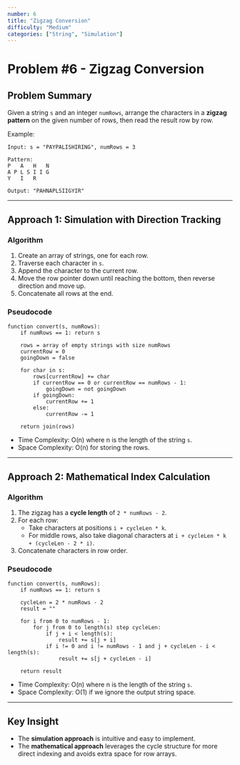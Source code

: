 ```yaml
---
number: 6
title: "Zigzag Conversion"
difficulty: "Medium"
categories: ["String", "Simulation"]
---
```


# Problem #6 - Zigzag Conversion

## Problem Summary  
Given a string `s` and an integer `numRows`, arrange the characters in a **zigzag pattern** on the given number of rows, then read the result row by row.  

Example:  
```text
Input: s = "PAYPALISHIRING", numRows = 3  

Pattern:
P   A   H   N
A P L S I I G
Y   I   R

Output: "PAHNAPLSIIGYIR"
```

---

## Approach 1: Simulation with Direction Tracking

### Algorithm
1. Create an array of strings, one for each row.  
2. Traverse each character in `s`.  
3. Append the character to the current row.  
4. Move the row pointer down until reaching the bottom, then reverse direction and move up.  
5. Concatenate all rows at the end.  

### Pseudocode
```text
function convert(s, numRows):
    if numRows == 1: return s

    rows = array of empty strings with size numRows
    currentRow = 0
    goingDown = false

    for char in s:
        rows[currentRow] += char
        if currentRow == 0 or currentRow == numRows - 1:
            goingDown = not goingDown
        if goingDown:
            currentRow += 1
        else:
            currentRow -= 1

    return join(rows)
```
- Time Complexity: O(n) where n is the length of the string `s`.
- Space Complexity: O(n) for storing the rows.

---

## Approach 2: Mathematical Index Calculation

### Algorithm
1. The zigzag has a **cycle length** of `2 * numRows - 2`.  
2. For each row:  
   - Take characters at positions `i + cycleLen * k`.  
   - For middle rows, also take diagonal characters at `i + cycleLen * k + (cycleLen - 2 * i)`.  
3. Concatenate characters in row order.  

### Pseudocode
```text
function convert(s, numRows):
    if numRows == 1: return s

    cycleLen = 2 * numRows - 2
    result = ""

    for i from 0 to numRows - 1:
        for j from 0 to length(s) step cycleLen:
            if j + i < length(s):
                result += s[j + i]
            if i != 0 and i != numRows - 1 and j + cycleLen - i < length(s):
                result += s[j + cycleLen - i]

    return result
```

- Time Complexity: O(n) where n is the length of the string `s`.
- Space Complexity: O(1) if we ignore the output string space.
---

## Key Insight  
- The **simulation approach** is intuitive and easy to implement.  
- The **mathematical approach** leverages the cycle structure for more direct indexing and avoids extra space for row arrays.  
